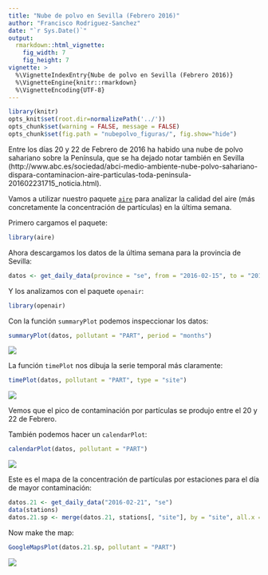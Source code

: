 ```yaml
---
title: "Nube de polvo en Sevilla (Febrero 2016)"
author: "Francisco Rodriguez-Sanchez"
date: "`r Sys.Date()`"
output: 
  rmarkdown::html_vignette:
    fig_width: 7
    fig_height: 7
vignette: >
  %\VignetteIndexEntry{Nube de polvo en Sevilla (Febrero 2016)}
  %\VignetteEngine{knitr::rmarkdown}
  %\VignetteEncoding{UTF-8}
---
```



```r
library(knitr)
opts_knit$set(root.dir=normalizePath('../'))
opts_chunk$set(warning = FALSE, message = FALSE)
opts_chunk$set(fig.path = "nubepolvo_figuras/", fig.show="hide")
```


Entre los días 20 y 22 de Febrero de 2016 ha habido una nube de polvo sahariano sobre la Península, que se ha dejado notar también en Sevilla (http://www.abc.es/sociedad/abci-medio-ambiente-nube-polvo-sahariano-dispara-contaminacion-aire-particulas-toda-peninsula-201602231715_noticia.html).

Vamos a utilizar nuestro paquete [`aire`](https://github.com/SevillaR/aire) para analizar la calidad del aire (más concretamente la concentración de partículas) en la última semana.


Primero cargamos el paquete:

```r
library(aire)
```


Ahora descargamos los datos de la última semana para la provincia de Sevilla:

```r
datos <- get_daily_data(province = "se", from = "2016-02-15", to = "2016-02-23")
```


Y los analizamos con el paquete `openair`:

```r
library(openair)
```


Con la función `summaryPlot` podemos inspeccionar los datos:

```r
summaryPlot(datos, pollutant = "PART", period = "months")
```

![](nubepolvo_figuras/summaryPlot-1.png)


La función `timePlot` nos dibuja la serie temporal más claramente:

```r
timePlot(datos, pollutant = "PART", type = "site")
```

![](nubepolvo_figuras/timePlot-1.png)

Vemos que el pico de contaminación por partículas se produjo entre el 20 y 22 de Febrero.


También podemos hacer un `calendarPlot`:

```r
calendarPlot(datos, pollutant = "PART")
```

![](nubepolvo_figuras/calendarPlot-1.png)


Este es el mapa de la concentración de partículas por estaciones para el día de mayor contaminación:

```r
datos.21 <- get_daily_data("2016-02-21", "se")
data(stations)
datos.21.sp <- merge(datos.21, stations[, "site"], by = "site", all.x = TRUE)
```

Now make the map:

```r
GoogleMapsPlot(datos.21.sp, pollutant = "PART")  
```

![](nubepolvo_figuras/map-1.png)